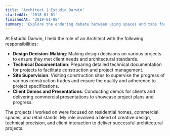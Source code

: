 ```yaml
---
title: 'Architect | Estudio Darwin'
startedAt: '2018-01-01'
finishedAt: '2019-01-08'
summary: 'Explore the enduring debate between using spaces and tabs for code indentation, and why this choice matters more than you might think.'
---
```


At Estudio Darwin, I held the role of an Architect with the following responsibilities:

- **Design Decision-Making**: Making design decisions on various projects to ensure they met client needs and architectural standards.
- **Technical Documentation**: Preparing detailed technical documentation for projects to facilitate construction and project management.
- **Site Supervision**: Visiting construction sites to supervise the progress of various construction trades and ensure the quality and adherence to project specifications.
- **Client Demos and Presentations**: Conducting demos for clients and delivering commercial presentations to showcase project plans and progress.

The projects I worked on were focused on residential homes, commercial spaces, and retail stands. My role involved a blend of creative design, technical precision, and client interaction to deliver successful architectural projects.
